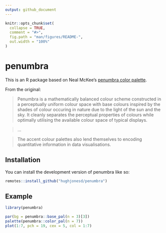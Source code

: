 ```yaml
---
output: github_document
---
```


<!-- README.md is generated from README.Rmd. Please edit that file -->

```r
knitr::opts_chunk$set(
  collapse = TRUE,
  comment = "#>",
  fig.path = "man/figures/README-",
  out.width = "100%"
)
```

# penumbra

<!-- badges: start -->
<!-- badges: end -->

This is an R package based on Neal McKee's [penumbra color palette](https://github.com/nealmckee/penumbra/).

From the original:

>Penumbra is a mathematically balanced colour scheme constructed in a
perceptually uniform colour space with base colours inspired by the shades of
colour occuring in nature due to the light of the sun and the sky. It cleanly
separates the perceptual properties of colours while optimally utilising the
available colour space of typical displays.

> ...

> The accent colour palettes also lend themselves to encoding quantitative 
information in data visualisations.

## Installation

You can install the development version of penumbra like so:

``` r
remotes::install_github("hughjonesd/penumbra")
```

## Example

```r
library(penumbra)

par(bg = penumbra::base_pal(n = 3)[3])
palette(penumbra::color_pal(n = 7))
plot(1:7, pch = 19, cex = 5, col = 1:7)
```
